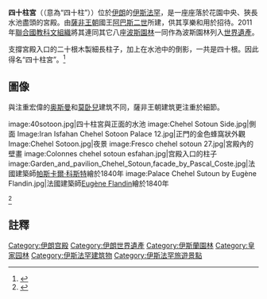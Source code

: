{{世界遗产概要表
| site_img = Image:40sotoon.jpg
| site_img_capt = 四十柱宮
| site_img_width = 250px
| zh_name = [[波斯園林|波斯園林]]
| en_name = The Persian Garden
| fr_name = Le jardin persan
| country = {{IRN}}
{{Location map
|Iran
|label      = 四十柱宮
|label_size = 100
|alt        = 
|position   = right
|background = 
|lon_dir=E
|lat_dir=N
|lat_deg    = 32
|lat_min    = 39
|lat_sec    = 27
|lon_deg    = 51
|lon_min    = 40
|lon_sec    = 20
|lat        = 
|long       = 
|mark       = 
|marksize   = 6
|border     = none
|caption    = 
|float      = center
|width      = 250px
|AlternativeMap = 
}}
| criterion_c =（i）,(ii),(iii),(iv),（vi）
| rg_year = 2011
| ex_rg_year = 
| ID = 1372
| remarks = 
| org_url = http://whc.unesco.org/en/list/1372
| map_img = 
| map_img_width = 275px
}} 
'''四十柱宮'''（{{lang-fa|چهل ستون}}（意為“四十柱”））位於[[伊朗|伊朗]]的[[伊斯法罕|伊斯法罕]]，是一座座落於花園中央、狹長水池盡頭的宮殿。由[[薩非王朝|薩非王朝]]國王[[阿拔斯二世_(波斯)|阿巴斯二世]]所建，供其享樂和用於招待。2011年[[聯合國教科文組織|聯合國教科文組織]]將其連同其它八座[[波斯園林|波斯園林]]一同作為波斯園林列入[[世界遺產|世界遺產]]。

支撐宮殿入口的二十根木製細長柱子，加上在水池中的倒影，一共是四十根。因此得名“四十柱宮”。<ref>{{cite book |first=Arnold Henry Savage |last=Landor |authorlink= |title=Across Coveted Lands |year=1902 |publisher=MacMillan and Co., Limited |location=London |page=323 |url=http://www.gutenberg.org/files/22117/22117-h/v1.html |language=en |access-date=2013-11-18 |archive-date=2013-03-03 |archive-url=https://web.archive.org/web/20130303195517/http://www.gutenberg.org/files/22117/22117-h/v1.html |dead-url=no }}</ref>

== 圖像 ==
與注重宏偉的[[奧斯曼建築|奥斯曼]]和[[莫卧兒建築|莫卧兒]]建筑不同，薩非王朝建筑更注重於細節。
<gallery>
image:40sotoon.jpg|四十柱宮與正面的水池
image:Chehel Sotoun Side.jpg|側面
Image:Iran Isfahan Chehel Sotoon Palace 12.jpg|正門的金色蜂窩狀外觀
Image:Chehel Sotoon.jpg|夜景
image:Fresco chehel sotoun 27.jpg|宮殿內的壁畫
image:Colonnes chehel sotoun esfahan.jpg|宫殿入口的柱子
image:Garden_and_pavilion_Chehel_Sotoun,facade_by_Pascal_Coste.jpg|法國建築師[[帕斯卡爾·科斯特|帕斯卡爾·科斯特]]繪於1840年
image:Palace Chehel Sutoun by Eugène Flandin.jpg|法國建築師[[Eugène_Flandin|Eugène Flandin]]繪於1840年
</gallery>
<ref>{{cite book|last=Honarfar|first=Lotfollah|title=A Treasure of the Historical Monuments of Isfahan; Honarfar L.|year=1966|publisher=Saghafi|location=Isfahan|language=en}}</ref>

== 註釋 ==
{{Commons category|Chehel Sotoun}}
{{reflist}}

{{伊朗世界遺產}}
[[Category:伊朗宫殿|Category:伊朗宫殿]]
[[Category:伊朗世界遺產|Category:伊朗世界遺產]]
[[Category:伊斯蘭園林|Category:伊斯蘭園林]]
[[Category:皇家园林|Category:皇家园林]]
[[Category:伊斯法罕建筑物|Category:伊斯法罕建筑物]]
[[Category:伊斯法罕旅遊景點|Category:伊斯法罕旅遊景點]]